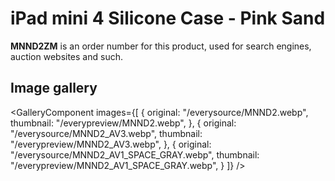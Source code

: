 
# iPad mini 4 Silicone Case - Pink Sand

<Callout type='info' emoji='👉🏻'>**MNND2ZM** is an order number for this product, used for search engines, auction websites and such.</Callout>

## Image gallery

<GalleryComponent
    images={[
      {
        original: "/everysource/MNND2.webp",
        thumbnail: "/everypreview/MNND2.webp",
      },
      {
        original: "/everysource/MNND2_AV3.webp",
        thumbnail: "/everypreview/MNND2_AV3.webp",
      },
      {
        original: "/everysource/MNND2_AV1_SPACE_GRAY.webp",
        thumbnail: "/everypreview/MNND2_AV1_SPACE_GRAY.webp",
      }
    ]}
  />
